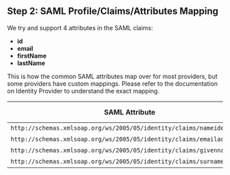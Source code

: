 ## Step 2: SAML Profile/Claims/Attributes Mapping

We try and support 4 attributes in the SAML claims:

- **id**
- **email**
- **firstName**
- **lastName**

This is how the common SAML attributes map over for most providers, but some providers have custom mappings. Please refer to the documentation on Identity Provider to understand the exact mapping.

| SAML Attribute                                                         | Jackson Mapping |
| ---------------------------------------------------------------------- | --------------- |
| `http://schemas.xmlsoap.org/ws/2005/05/identity/claims/nameidentifier` | id              |
| `http://schemas.xmlsoap.org/ws/2005/05/identity/claims/emailaddress`   | email           |
| `http://schemas.xmlsoap.org/ws/2005/05/identity/claims/givenname`      | firstName       |
| `http://schemas.xmlsoap.org/ws/2005/05/identity/claims/surname`        | lastName        |

<Footer />
